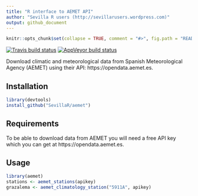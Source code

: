 ```yaml
---
title: "R interface to AEMET API"
author: "Sevilla R users (http://sevillarusers.wordpress.com)"
output: github_document
---
```


```r
knitr::opts_chunk$set(collapse = TRUE, comment = "#>", fig.path = "README-")
```

[![Travis build status](https://travis-ci.org/SevillaR/aemet.svg?branch=master)](https://travis-ci.org/SevillaR/aemet)
[![AppVeyor build status](https://ci.appveyor.com/api/projects/status/github/SevillaR/aemet?branch=master&svg=true)](https://ci.appveyor.com/project/SevillaR/aemet)


Download climatic and meteorological data from Spanish Meteorological Agency (AEMET) using their API: https://opendata.aemet.es.


## Installation

```r
library(devtools)
install_github("SevillaR/aemet")
```

## Requirements

To be able to download data from AEMET you will need a free API key which you can get at https://opendata.aemet.es.

## Usage

```r
library(aemet)
stations <- aemet_stations(apikey)
grazalema <- aemet_climatology_station("5911A", apikey)
```

